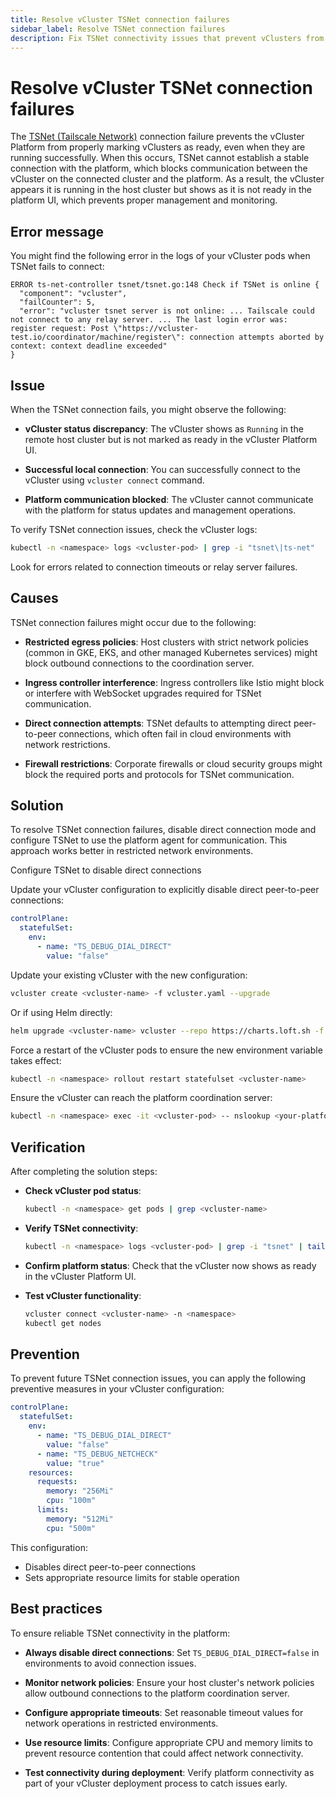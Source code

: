 ```yaml
---
title: Resolve vCluster TSNet connection failures
sidebar_label: Resolve TSNet connection failures
description: Fix TSNet connectivity issues that prevent vClusters from showing as ready in the Platform UI.
---
```



# Resolve vCluster TSNet connection failures

The [TSNet (Tailscale Network)](https://tailscale.com/kb/1244/tsnet) connection failure prevents the vCluster Platform from properly marking vClusters as ready, even when they are running successfully. When this occurs, TSNet cannot establish a stable connection with the platform, which blocks communication between the vCluster on the connected cluster and the platform. As a result, the vCluster appears it is running in the host cluster but shows as it is not ready in the platform UI, which prevents proper management and monitoring.

## Error message

You might find the following error in the logs of your vCluster pods when TSNet fails to connect:

```
ERROR ts-net-controller tsnet/tsnet.go:148 Check if TSNet is online { 
  "component": "vcluster", 
  "failCounter": 5, 
  "error": "vcluster tsnet server is not online: ... Tailscale could not connect to any relay server. ... The last login error was: register request: Post \"https://vcluster-test.io/coordinator/machine/register\": connection attempts aborted by context: context deadline exceeded"
}
```

## Issue

When the TSNet connection fails, you might observe the following:

- **vCluster status discrepancy**: The vCluster shows as `Running` in the remote host cluster but is not marked as ready in the vCluster Platform UI.

- **Successful local connection**: You can successfully connect to the vCluster using `vcluster connect` command.

- **Platform communication blocked**: The vCluster cannot communicate with the platform for status updates and management operations.

To verify TSNet connection issues, check the vCluster logs:

```bash
kubectl -n <namespace> logs <vcluster-pod> | grep -i "tsnet\|ts-net"
```

Look for errors related to connection timeouts or relay server failures.


## Causes

TSNet connection failures might occur due to the following:

- **Restricted egress policies**: Host clusters with strict network policies (common in GKE, EKS, and other managed Kubernetes services) might block outbound connections to the coordination server.

- **Ingress controller interference**: Ingress controllers like Istio might block or interfere with WebSocket upgrades required for TSNet communication.

- **Direct connection attempts**: TSNet defaults to attempting direct peer-to-peer connections, which often fail in cloud environments with network restrictions.

- **Firewall restrictions**: Corporate firewalls or cloud security groups might block the required ports and protocols for TSNet communication.


## Solution

To resolve TSNet connection failures, disable direct connection mode and configure TSNet to use the platform agent for communication. This approach works better in restricted network environments.

<Flow id="Resolve TSNet connection failures">

<Step title="Configure TSNet to disable direct connections">

Configure TSNet to disable direct connections

Update your vCluster configuration to explicitly disable direct peer-to-peer connections:

```yaml title="vcluster.yaml"
controlPlane:
  statefulSet:
    env:
      - name: "TS_DEBUG_DIAL_DIRECT"
        value: "false"
```
</Step>

<Step title="Apply the configuration">

Update your existing vCluster with the new configuration:

```bash
vcluster create <vcluster-name> -f vcluster.yaml --upgrade
```

Or if using Helm directly:

```bash
helm upgrade <vcluster-name> vcluster --repo https://charts.loft.sh -f vcluster.yaml -n <namespace>
```
</Step>

<Step title="Restart the vCluster pods">

Force a restart of the vCluster pods to ensure the new environment variable takes effect:

```bash
kubectl -n <namespace> rollout restart statefulset <vcluster-name>
```
</Step>

<Step title="Verify network connectivity">

Ensure the vCluster can reach the platform coordination server:

```bash
kubectl -n <namespace> exec -it <vcluster-pod> -- nslookup <your-platform-host>
```
</Step>
</Flow>

## Verification

After completing the solution steps:

- **Check vCluster pod status**:
  ```bash
  kubectl -n <namespace> get pods | grep <vcluster-name>
  ```

- **Verify TSNet connectivity**:
  ```bash
  kubectl -n <namespace> logs <vcluster-pod> | grep -i "tsnet" | tail -10
  ```

- **Confirm platform status**: Check that the vCluster now shows as ready in the vCluster Platform UI.

- **Test vCluster functionality**:
  ```bash
  vcluster connect <vcluster-name> -n <namespace>
  kubectl get nodes
  ```

## Prevention

To prevent future TSNet connection issues, you can apply the following preventive measures in your vCluster configuration:

```yaml title="vcluster.yaml"
controlPlane:
  statefulSet:
    env:
      - name: "TS_DEBUG_DIAL_DIRECT"
        value: "false"
      - name: "TS_DEBUG_NETCHECK"
        value: "true"
    resources:
      requests:
        memory: "256Mi"
        cpu: "100m"
      limits:
        memory: "512Mi"
        cpu: "500m"
```

This configuration:
- Disables direct peer-to-peer connections
- Sets appropriate resource limits for stable operation


## Best practices

To ensure reliable TSNet connectivity in the platform:

- **Always disable direct connections**: Set `TS_DEBUG_DIAL_DIRECT=false` in environments to avoid connection issues.

- **Monitor network policies**: Ensure your host cluster's network policies allow outbound connections to the platform coordination server.

- **Configure appropriate timeouts**: Set reasonable timeout values for network operations in restricted environments.

- **Use resource limits**: Configure appropriate CPU and memory limits to prevent resource contention that could affect network connectivity.

- **Test connectivity during deployment**: Verify platform connectivity as part of your vCluster deployment process to catch issues early.